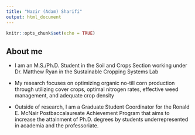 ```yaml
---
title: "Nazir (Adam) Sharifi"
output: html_document
---
```


```r
knitr::opts_chunk$set(echo = TRUE)
```

## About me
- I am an M.S./Ph.D. Student in the Soil and Crops Section working under Dr. Matthew Ryan in the Sustainable Cropping Systems Lab  
- My research focuses on optimizing organic no-till corn production through utilizing cover crops, optimal nitrogen rates, effective weed management, and adequate crop density 

- Outside of research, I am a Graduate Student Coordinator for the Ronald E. McNair Postbaccalaureate Achievement Program that aims to increase the attainment of Ph.D. degrees by students underrepresented in academia and the professoriate.

